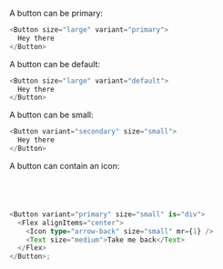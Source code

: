 A button can be primary:

```typescript jsx
<Button size="large" variant="primary">
  Hey there
</Button>
```

A button can be default:

```typescript jsx
<Button size="large" variant="default">
  Hey there
</Button>
```

A button can be small:

```typescript jsx
<Button variant="secondary" size="small">
  Hey there
</Button>
```

A button can contain an icon:

```typescript jsx




<Button variant="primary" size="small" is="div">
  <Flex alignItems="center">
    <Icon type="arrow-back" size="small" mr={1} />
    <Text size="medium">Take me back</Text>
  </Flex>
</Button>;
```
